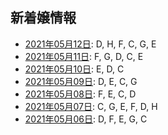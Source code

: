 新着嬢情報
----

- [2021年05月12日](/new/2021-05-12): D, H, F, C, G, E
- [2021年05月11日](/new/2021-05-11): F, G, D, C, E
- [2021年05月10日](/new/2021-05-10): E, D, C
- [2021年05月09日](/new/2021-05-09): D, E, C, G
- [2021年05月08日](/new/2021-05-08): F, E, C, D
- [2021年05月07日](/new/2021-05-07): C, G, E, F, D, H
- [2021年05月06日](/new/2021-05-06): D, F, E, G, C
